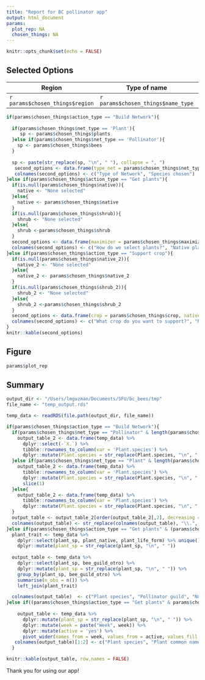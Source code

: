 ```yaml
---
title: "Report for BC pollinator app"
output: html_document
params:
  plot_rep: NA
  chosen_things: NA
---
```


```r
knitr::opts_chunk$set(echo = FALSE)
```


## Selected Options


|**Region** |**Type of name**|**What do you want to do?**|
|---|---|---|
|`r params$chosen_things$region`|`r params$chosen_things$name_type`|`r params$chosen_things$action_type`|



```r
if(params$chosen_things$action_type == "Build Network"){
  
  if(params$chosen_things$net_type == 'Plant'){
     sp <- params$chosen_things$plants
  }else if(params$chosen_things$net_type == 'Pollinator'){
    sp <- params$chosen_things$bees
  }
  
  sp <- paste(str_replace(sp, "\n", " "), collapse = ", ")
   second_options <- data.frame(type_net = params$chosen_things$net_type, species = sp)
   colnames(second_options) <- c("Type of Network", "Species chosen")
}else if(params$chosen_things$action_type == "Get plants"){
  if(is.null(params$chosen_things$native)){
    native <- "None selected"
  }else{
    native <- params$chosen_things$native
  }
  if(is.null(params$chosen_things$shrub)){
    shrub <- "None selected"
  }else{
    shrub <-params$chosen_things$shrub
  }
  second_options <- data.frame(maximizer = params$chosen_things$maximizer, native_p = native, plant_type = shrub, n_plant = params$chosen_things$n_plants)
  colnames(second_options) <- c("How do we select plants?", "Native plants", "Type of plants", "Number of plants")
}else if(params$chosen_things$action_type == "Support crop"){
  if(is.null(params$chosen_things$native_2)){
    native_2 <- "None selected"
  }else{
    native_2 <- params$chosen_things$native_2
  }
  if(is.null(params$chosen_things$shrub_2)){
    shrub_2 <- "None selected"
  }else{
    shrub_2 <-params$chosen_things$shrub_2
  }
  second_options <- data.frame(crop = params$chosen_things$crop, native_p = native_2, plant_type = shrub_2, n_plant = params$chosen_things$n_plants_2, overlap = params$chosen_things$overlap_2)
  colnames(second_options) <- c("What crop do you want to support?", "Native plants", "Type of plants", "Number of plants", "Should plants overlap with crop?")
}
knitr::kable(second_options)
```



## Figure


```r
params$plot_rep
```


## Summary

```r
output_dir <- "/Users/lmguzman/Documents/SFU/bc_bees/tmp"
file_name <- "temp_output.rds"

temp_data <- readRDS(file.path(output_dir, file_name))

if(params$chosen_things$action_type == "Build Network"){
  if(params$chosen_things$net_type == "Pollinator" & length(params$chosen_things$bees) == 1){
    output_table_2 <- data.frame(temp_data) %>% 
      dplyr::select(-`X.`) %>% 
      tibble::rownames_to_column(var = 'Plant.species') %>% 
      dplyr::mutate(Plant.species = str_replace(Plant.species, "\n", " "))
  }else if(params$chosen_things$net_type == "Plant" & length(params$chosen_things$plants) == 1){
    output_table_2 <- data.frame(temp_data) %>% 
      tibble::rownames_to_column(var = 'Plant.species') %>% 
      dplyr::mutate(Plant.species = str_replace(Plant.species, "\n", " ")) %>% 
      slice(1)
  }else{
    output_table_2 <- data.frame(temp_data) %>% 
      tibble::rownames_to_column(var = 'Plant.species') %>% 
      dplyr::mutate(Plant.species = str_replace(Plant.species, "\n", " ")) 
  }
  output_table <- output_table_2[order(output_table_2[,2], decreasing = TRUE),]
  colnames(output_table) <- str_replace(colnames(output_table), "\\.", " ")
}else if(params$chosen_things$action_type == "Get plants" & (params$chosen_things$maximizer == "Pollinator abundance" | params$chosen_things$maximizer == "Pollinator diversity")){
  plant_trait <- temp_data %>% 
    dplyr::select(plant_sp, plant_native, plant_life_form) %>% unique() %>% 
    dplyr::mutate(plant_sp = str_replace(plant_sp, "\n", " "))
  
  output_table <- temp_data %>% 
    dplyr::select(plant_sp, bee_guild_otro) %>% 
    dplyr::mutate(plant_sp = str_replace(plant_sp, "\n", " ")) %>% 
    group_by(plant_sp, bee_guild_otro) %>% 
    summarise(n_obs = n()) %>% 
    left_join(plant_trait)

  colnames(output_table)  <- c("Plant species", "Pollinator guild", "Number of observations", "Plant native", "Plant life form")
}else if((params$chosen_things$action_type == "Get plants" & params$chosen_things$maximizer == "Phenological coverage") | params$chosen_things$action_type == "Support crop"){
  
    output_table <- temp_data %>% 
      dplyr::mutate(plant_sp = str_replace(plant_sp, "\n", " ")) %>% 
      dplyr::mutate(week = paste("Week", week)) %>% 
      dplyr::mutate(active = 'yes') %>% 
      pivot_wider(names_from = week, values_from = active, values_fill = list(active = 'no')) 
   colnames(output_table)[1:2] <- c("Plant species", "Plant common name")
  }

knitr::kable(output_table, row.names = FALSE)
```

Thank you for using our app!